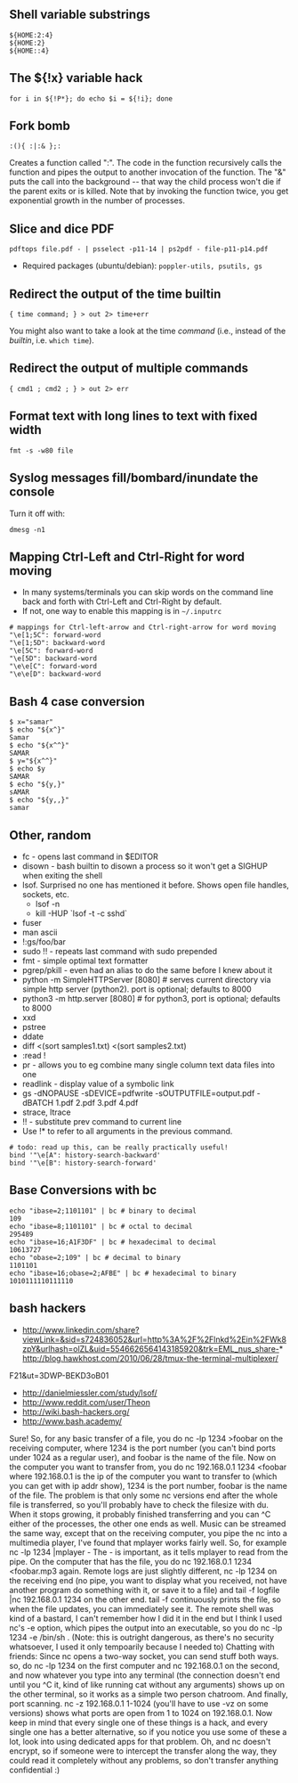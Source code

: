 == Shell variable substrings ==

 ${HOME:2:4}
 ${HOME:2}
 ${HOME::4}

== The ${!x} variable hack ==

 for i in ${!P*}; do echo $i = ${!i}; done

== Fork bomb ==

 :(){ :|:& };:

Creates a function called ":". 
The code in the function recursively calls the function and pipes the output to another invocation of the function. 
The "&" puts the call into the background -- that way the child process won't die if the parent exits or is killed. 
Note that by invoking the function twice, you get exponential growth in the number of processes.

== Slice and dice PDF ==

 pdftops file.pdf - | psselect -p11-14 | ps2pdf - file-p11-p14.pdf

* Required packages (ubuntu/debian): <code>poppler-utils, psutils, gs</code>

== Redirect the output of the time builtin ==

 { time command; } > out 2> time+err

You might also want to take a look at the time ''command'' (i.e., instead of the ''builtin'', i.e. <code>which time</code>).

== Redirect the output of multiple commands ==

 { cmd1 ; cmd2 ; } > out 2> err

== Format text with long lines to text with fixed width ==

 fmt -s -w80 file

== Syslog messages fill/bombard/inundate the console ==

Turn it off with:

 dmesg -n1

== Mapping Ctrl-Left and Ctrl-Right for word moving ==

* In many systems/terminals you can skip words on the command line back and forth with Ctrl-Left and Ctrl-Right by default.
* If not, one way to enable this mapping is in <code>~/.inputrc</code>
 # mappings for Ctrl-left-arrow and Ctrl-right-arrow for word moving
 "\e[1;5C": forward-word
 "\e[1;5D": backward-word
 "\e[5C": forward-word
 "\e[5D": backward-word
 "\e\e[C": forward-word
 "\e\e[D": backward-word
 
== Bash 4 case conversion ==

 $ x="samar"
 $ echo "${x^}"
 Samar
 $ echo "${x^^}"
 SAMAR
 $ y="${x^^}"
 $ echo $y
 SAMAR
 $ echo "${y,}"
 sAMAR
 $ echo "${y,,}"
 samar

== Other, random ==

* fc - opens last command in $EDITOR
* disown - bash builtin to disown a process so it won't get a SIGHUP when exiting the shell
* lsof. Surprised no one has mentioned it before. Shows open file handles, sockets, etc.
** lsof -n
** kill -HUP `lsof -t -c sshd`
* fuser
* man ascii
* !:gs/foo/bar
* sudo !! - repeats last command with sudo prepended
* fmt - simple optimal text formatter
* pgrep/pkill - even had an alias to do the same before I knew about it
* python -m SimpleHTTPServer [8080] # serves current directory via simple http server (python2). port is optional; defaults to 8000
* python3 -m http.server [8080] # for python3, port is optional; defaults to 8000
* xxd
* pstree
* ddate
* diff <(sort samples1.txt)  <(sort samples2.txt)
* :read !<command>
* pr - allows you to eg combine many single column text data files into one
* readlink - display value of a symbolic link
* gs -dNOPAUSE -sDEVICE=pdfwrite -sOUTPUTFILE=output.pdf -dBATCH 1.pdf 2.pdf 3.pdf 4.pdf 
* strace, ltrace
* !! - substitute prev command to current line
* Use !* to refer to all arguments in the previous command.

 # todo: read up this, can be really practically useful!
 bind '"\e[A": history-search-backward'
 bind '"\e[B": history-search-forward'

== Base Conversions with bc ==

 echo "ibase=2;1101101" | bc # binary to decimal
 109
 echo "ibase=8;1101101" | bc # octal to decimal
 295489
 echo "ibase=16;A1F3DF" | bc # hexadecimal to decimal
 10613727
 echo "obase=2;109" | bc # decimal to binary
 1101101
 echo "ibase=16;obase=2;AFBE" | bc # hexadecimal to binary
 1010111110111110
 
== bash hackers ==

* http://www.linkedin.com/share?viewLink=&sid=s724836052&url=http%3A%2F%2Flnkd%2Ein%2FWk8zpY&urlhash=olZL&uid=5546626564143185920&trk=EML_nus_share-* http://blog.hawkhost.com/2010/06/28/tmux-the-terminal-multiplexer/
F21&ut=3DWP-BEKD3oB01
* http://danielmiessler.com/study/lsof/
* http://www.reddit.com/user/Theon
* http://wiki.bash-hackers.org/
* http://www.bash.academy/



Sure! So, for any basic transfer of a file, you do nc -lp 1234 >foobar on the receiving computer, where 1234 is the port number (you can't bind ports under 1024 as a regular user), and foobar is the name of the file. Now on the computer you want to transfer from, you do nc 192.168.0.1 1234 <foobar where 192.168.0.1 is the ip of the computer you want to transfer to (which you can get with ip addr show), 1234 is the port number, foobar is the name of the file. The problem is that only some nc versions end after the whole file is transferred, so you'll probably have to check the filesize with du. When it stops growing, it probably finished transferring and you can ^C either of the processes, the other one ends as well.
Music can be streamed the same way, except that on the receiving computer, you pipe the nc into a multimedia player, I've found that mplayer works fairly well. So, for example nc -lp 1234 |mplayer - The - is important, as it tells mplayer to read from the pipe. On the computer that has the file, you do nc 192.168.0.1 1234 <foobar.mp3 again.
Remote logs are just slightly different, nc -lp 1234 on the receiving end (no pipe, you want to display what you received, not have another program do something with it, or save it to a file) and tail -f logfile |nc 192.168.0.1 1234 on the other end. tail -f continuously prints the file, so when the file updates, you can immediately see it.
The remote shell was kind of a bastard, I can't remember how I did it in the end but I think I used nc's -e option, which pipes the output into an executable, so you do nc -lp 1234 -e /bin/sh . (Note: this is outright dangerous, as there's no security whatsoever, I used it only tempoarily because I needed to)
Chatting with friends: Since nc opens a two-way socket, you can send stuff both ways. so, do nc -lp 1234 on the first computer and nc 192.168.0.1 on the second, and now whatever you type into any terminal (the connection doesn't end until you ^C it, kind of like running cat without any arguments) shows up on the other terminal, so it works as a simple two person chatroom.
And finally, port scanning. nc -z 192.168.0.1 1-1024 (you'll have to use -vz on some versions) shows what ports are open from 1 to 1024 on 192.168.0.1.
Now keep in mind that every single one of these things is a hack, and every single one has a better alternative, so if you notice you use some of these a lot, look into using dedicated apps for that problem.
Oh, and nc doesn't encrypt, so if someone were to intercept the transfer along the way, they could read it completely without any problems, so don't transfer anything confidential :)


